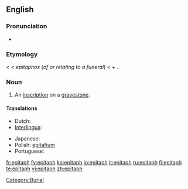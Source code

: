 ==English==

===Pronunciation===
* {{audio|en-us-epitaph.ogg|Audio (US)}}

===Etymology===
{{etyl|fro}} {{term|epitaphe|lang=fro}} < {{etyl|la}} {{term|epitaphium||eulogy|lang=la}} < {{etyl|Grc}} {{rfscript|Greek}} ''epitaphos'' (''of or relating to a funeral'') < {{term|ἐπί-||over|tr=epi-|sc=polytonic|lang=grc}} + {{term|τάφος||tomb|tr=taphos|sc=polytonic|lang=grc}}.
===Noun===
{{en-noun}}

# An [[inscription]] on a [[gravestone]].

====Translations====
{{top}}
* Dutch: {{t|nl|grafschrift}}
* [[Interlingua]]: {{t|ia|epitaphio}}
{{mid}}
* Japanese: {{t|ja|エピタフ|tr=epitafu|sc=Jpan}}
* Polish: [[epitafium]] {{n}}
* Portuguese: {{t|pt|epitáfio|m}}
{{bottom}}

[[Category:Burial]]

[[fr:epitaph]]
[[fy:epitaph]]
[[ko:epitaph]]
[[io:epitaph]]
[[it:epitaph]]
[[ru:epitaph]]
[[fi:epitaph]]
[[te:epitaph]]
[[vi:epitaph]]
[[zh:epitaph]]